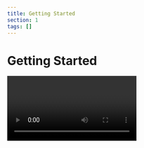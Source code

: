 ```yaml
---
title: Getting Started
section: 1
tags: []
---
```


# Getting Started
<Video image={videoImage} url="https://youtu.be/rGNDMd9SoTs"/>

## Prerequisites

To use the Process Mining component, [yFiles for HTML](https://www.yworks.com/products/yfiles-for-html) is required.
You can evaluate yFiles for 60 days free of charge on [my.yworks.com](https://my.yworks.com/signup?product=YFILES_HTML_EVAL).
See [Licensing](https://docs.yworks.com/react-yfiles-process-mining/introduction/licensing) for more information on this topic.

You can learn how to work with the yFiles npm module in our [Developer’s Guide](https://docs.yworks.com/yfileshtml/#/dguide/yfiles_npm_module). A convenient way of getting access to yFiles is to use the [yFiles Dev Suite](https://www.npmjs.com/package/yfiles-dev-suite).


## Project Setup

1. **Installation**

   In addition to yFiles, the Process Mining component requires React to be installed in your project.
   If you want to start your project from scratch, we recommend using vite:
   ```
   npm create vite@latest my-process-mining-app -- --template react-ts
   ```

   Add the yFiles dependency:
   ```
   npm install <yFiles package path>/lib/yfiles-30.0.0+dev.tgz
   ```

   <details>

   <summary>Sample <code>package.json</code> dependencies</summary>
   The resulting package.json dependencies should resemble the following:

   ```json
      "dependencies": {
        "react": "^18.2.0",
        "react-dom": "^18.2.0",
        "@yfiles/yfiles": "./lib/yfiles-30.0.0+dev.tgz"
     }
   ```
   </details>

   Now, the component itself can be installed:
   ```bash
   npm install @yworks/react-yfiles-process-mining
   ```

2. **License**

   Be sure to invoke <TypeLink type="registerLicense" /> before using the Process Mining React component.
   When evaluating yFiles, the license JSON file is found in the `lib/` folder of the yFiles for HTML evaluation package.
   For licensed users, the license data is provided separately.

   <details>

   <summary>License registration</summary>

   Import or paste your license data and register the license, e.g. in `App.tsx`:

   ```js
   import yFilesLicense from './license.json'

   registerLicense(yFilesLicense)
   ```
   </details>

3. **Stylesheet**

   Make sure to import the CSS stylesheet as well:

   ```js
   import '@yworks/react-yfiles-process-mining/dist/index.css'
   ```

4. **Usage**

   You are now all set to utilize the Process Mining component with your data!
   See a basic example `App.tsx` below:

   ```tsx
   import {
     ProcessMining,
     registerLicense
   } from '@yworks/react-yfiles-process-mining'

   import '@yworks/react-yfiles-process-mining/dist/index.css'

   import yFilesLicense from './license.json'

   registerLicense(yFilesLicense)

   const eventLog = [
     { caseId: 0, activity: 'Start', timestamp: 8.383561495922297, duration: 0.0006804154279300233 },
     { caseId: 0, activity: 'Step A', timestamp: 8.928697652413142, duration: 0.10316578562597925 },
     { caseId: 0, activity: 'Step B', timestamp: 9.576999594529966, duration: 0.041202953341980784 },
     { caseId: 0, activity: 'End', timestamp: 10.163338704362792, duration: 0.2746326125522593 }
   ]

   function App() {
     return <ProcessMining eventLog={eventLog}></ProcessMining>
   }

   export default App
   ```

   > **Note:** By default, the <TypeLink type="ProcessMining" /> component adjusts its size to match the size of its parent element. Therefore, it is necessary to set the dimensions of the containing element or apply styling directly to the <TypeLink type="ProcessMining" /> component. This can be achieved by defining a CSS class or applying inline styles.

## Graph Extraction

To uncover the flow and workload within the event log, the process mining component derives a graph structure that
encapsulates the underlying processes in the log. The nodes of this structure represent the _process steps_, which emerge
when an activity is linked to at least one event. The edges, known as _transitions_, are inferred from consecutive
events associated with two steps, representing movement from one process step to another. For instance, in the event
log provided below, two process steps will emerge, linked to activities 'Start' and 'Step A', along with a
transition between them.

```tsx
const eventLog = [
  { caseId: 0, activity: 'Start', timestamp: 8.2, duration: 0.2 },
  { caseId: 0, activity: 'Step A', timestamp: 8.9, duration: 0.1 },
] satisfies ActivityEvent[]
```

[Transition events](../features/transition-events) essentially bridge the gap between events and can be visualized
with small circles on a transition.

The number of simultaneous events at a process step or transition contributes to a heat history, accessible at any timestamp
within the event log's range. A heatmap serves to visualize the current activity intensity.

To gain a comprehensive overview of changes across the entire event log, you can dynamically traverse the timespan.
This approach helps clarify how things change over different time periods, providing a clearer picture of how processes
and workloads evolve.

## Learn More

Explore the possibilities of visualizing process mining diagrams with the yFiles Process Mining Component.
For further information about [yFiles for HTML](https://www.yworks.com/yfiles-overview) and our company,
please visit [yWorks.com](https://www.yworks.com).

If you are exploring a different use case and require another React component,
please take a look at the available [React components](https://www.yworks.com/yfiles-react-components) powered by yFiles!

For support or feedback, please reach out to [our support team](https://www.yworks.com/products/yfiles/support) or open an issue on GitHub. Happy diagramming!

